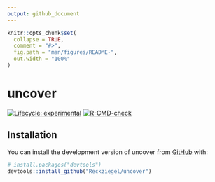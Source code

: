 ```yaml
---
output: github_document
---
```


<!-- README.md is generated from README.Rmd. Please edit that file -->

```r
knitr::opts_chunk$set(
  collapse = TRUE,
  comment = "#>",
  fig.path = "man/figures/README-",
  out.width = "100%"
)
```

# uncover

<!-- badges: start -->
[![Lifecycle: experimental](https://img.shields.io/badge/lifecycle-experimental-orange.svg)](https://lifecycle.r-lib.org/articles/stages.html#experimental)
[![R-CMD-check](https://github.com/Reckziegel/uncover/actions/workflows/R-CMD-check.yaml/badge.svg)](https://github.com/Reckziegel/uncover/actions/workflows/R-CMD-check.yaml)
<!-- badges: end -->

## Installation

You can install the development version of uncover from [GitHub](https://github.com/) with:

``` r
# install.packages("devtools")
devtools::install_github("Reckziegel/uncover")
```

